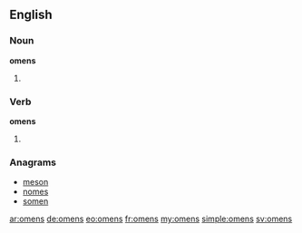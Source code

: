 ==English==

===Noun===
'''omens'''

# {{plural of|omen}}

===Verb===
'''omens'''

# {{en-third-person singular of|omen}}

===Anagrams===
* [[meson#English|meson]]
* [[nomes#English|nomes]]
* [[somen#English|somen]]

[[ar:omens]]
[[de:omens]]
[[eo:omens]]
[[fr:omens]]
[[my:omens]]
[[simple:omens]]
[[sv:omens]]